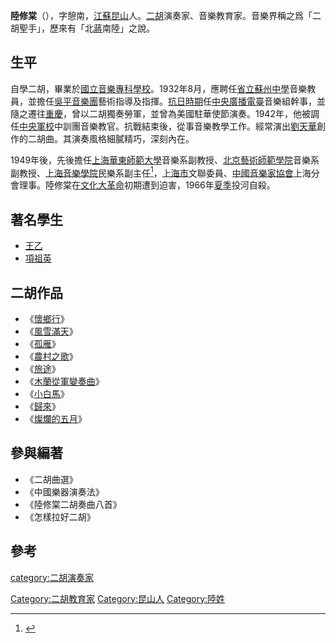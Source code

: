 {{blpsources|time=2021-07-09}}

'''陸修棠'''（{{bd|1911年||1966年|}}），字憩南，[[江蘇|江蘇]][[昆山|昆山]]人。[[二胡|二胡]]演奏家、音樂教育家。音樂界稱之爲「二胡聖手」，歷來有「北[[蔣風之|蔣]]南陸」之說。

== 生平 ==
自學二胡，畢業於[[國立音樂專科學校|國立音樂專科學校]]。1932年8月，應聘任[[省立蘇州中學|省立蘇州中學]]音樂教員，並擔任[[吳平音樂團|吳平音樂團]]藝術指導及指揮。[[中國抗日戰爭|抗日時期]]任[[中央廣播電臺|中央廣播電臺]]音樂組幹事，並隨之遷往[[重慶|重慶]]，曾以二胡獨奏勞軍，並曾為美國駐華使節演奏。1942年，他被調任[[中央軍校|中央軍校]]中訓團音樂教官。抗戰結束後，從事音樂教學工作。經常演出[[劉天華|劉天華]]創作的二胡曲。其演奏風格細膩精巧，深刻內在。

1949年後，先後擔任[[上海華東師範大學|上海華東師範大學]]音樂系副教授、[[北京藝術師範學院|北京藝術師範學院]]音樂系副教授、[[上海音樂學院|上海音樂學院]]民樂系副主任<ref>{{cite book|author=戴嘉枋|title=《走向毀灭: "文革" 文化部长于会泳沉浮录》|year=1994年|publisher=光明日报出版社|pages=75頁}}</ref>，[[上海市|上海市]]文聯委員、[[中國音樂家協會|中國音樂家協會]]上海分會理事。陸修棠在[[文化大革命|文化大革命]]初期遭到迫害，1966年[[夏季|夏季]]投河自殺。

== 著名學生 ==
* [[王乙|王乙]]
* [[項祖英|項祖英]]

== 二胡作品 ==

* 《[[懷鄉行|懷鄉行]]》
* 《[[風雪滿天|風雪滿天]]》
* 《[[孤雁|孤雁]]》
* 《[[農村之歌|農村之歌]]》
* 《[[旅途|旅途]]》
* 《[[木蘭從軍變奏曲|木蘭從軍變奏曲]]》
* 《[[小白馬|小白馬]]》
* 《[[歸來|歸來]]》
* 《[[燦爛的五月|燦爛的五月]]》

== 參與編著 ==

* 《二胡曲選》
* 《中國樂器演奏法》
* 《陸修棠二胡奏曲八首》
* 《怎樣拉好二胡》

== 參考 ==
{{reflist}}

[[category:二胡演奏家|category:二胡演奏家]]
[[Category:二胡教育家|Category:二胡教育家]]
[[Category:昆山人|Category:昆山人]]
[[Category:陸姓|Category:陸姓]]